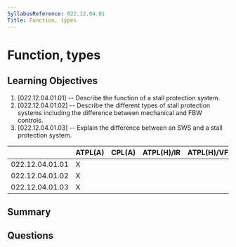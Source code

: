 ```yaml
---
SyllabusReference: 022.12.04.01
Title: Function, types
---
```


# Function, types

## Learning Objectives

1. [022.12.04.01.01] -- Describe the function of a stall protection system.
2. [022.12.04.01.02] -- Describe the different types of stall protection systems
   including the difference between mechanical and FBW controls.
3. [022.12.04.01.03] -- Explain the difference between an SWS and a stall
   protection system.

|                 | ATPL(A) | CPL(A) | ATPL(H)/IR | ATPL(H)/VFR | CPL(H) | IR  | CBIR(A) |
| --------------- | ------- | ------ | ---------- | ----------- | ------ | --- | ------- |
| 022.12.04.01.01 | X       |        |            |             |        |     |         |
| 022.12.04.01.02 | X       |        |            |             |        |     |         |
| 022.12.04.01.03 | X       |        |            |             |        |     |         |

## Summary

## Questions
